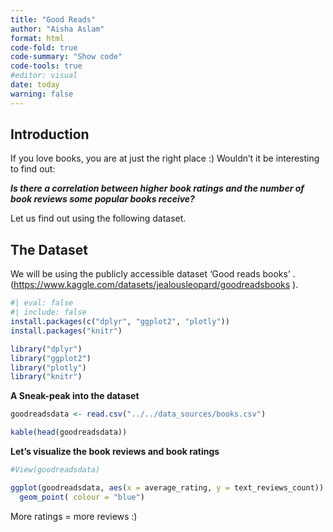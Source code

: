 ```yaml
---
title: "Good Reads"
author: "Aisha Aslam"
format: html
code-fold: true
code-summary: "Show code"
code-tools: true
#editor: visual
date: today
warning: false
---
```


## Introduction

If you love books, you are at just the right place :) Wouldn't it be interesting to find out:

***Is there a correlation between higher book ratings and the number of book reviews some popular books receive?***

Let us find out using the following dataset.

## The Dataset

We will be using the publicly accessible dataset 'Good reads books' . (<https://www.kaggle.com/datasets/jealousleopard/goodreadsbooks> ).

```r
#| eval: false
#| include: false
install.packages(c("dplyr", "ggplot2", "plotly"))
install.packages("knitr")
```

```r
library("dplyr")
library("ggplot2")
library("plotly")
library("knitr")
```

**A Sneak-peak into the dataset**

```r
goodreadsdata <- read.csv("../../data_sources/books.csv")

kable(head(goodreadsdata))
```

**Let's visualize the book reviews and book ratings**

```r
#View(goodreadsdata)

ggplot(goodreadsdata, aes(x = average_rating, y = text_reviews_count)) +
  geom_point( colour = "blue") 


```

More ratings = more reviews :)